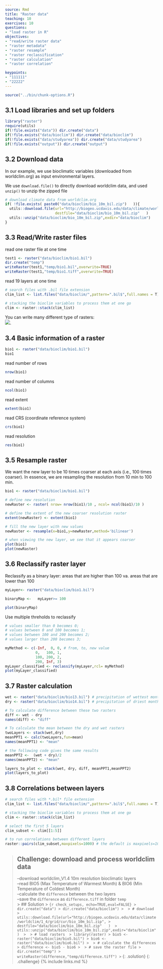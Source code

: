 ```yaml
---
source: Rmd
title: "Raster data"
teaching: 10
exercises: 10
questions:
- "load raster in R"
objectives:
- "read/write raster data"
- "raster metadata"
- "raster resample"
- "raster reclassification"
- "raster calculation"
- "raster correlation"

keypoints:
- "111111"
- "22222"
---
```


```r
source("../bin/chunk-options.R")
```

## 3.1 Load libraries and set up folders 
```r
library("raster")
require(utils)
if(!file.exists("data")) dir.create("data")
if(!file.exists("data/bioclim")) dir.create("data/bioclim")
if(!file.exists("data/studyarea")) dir.create("data/studyarea")
if(!file.exists("output")) dir.create("output")
```


## 3.2 Download data   
In our example, we use bioclimatic variables (downloaded from worldclim.org) as input environmental layers.   

We use `download.file()` to directly download worldclim data, and used `unzip()` to unzip the zipped file
```r
# download climate data from worldclim.org
if( !file.exists( paste0("data/bioclim/bio_10m_bil.zip")   )){
  utils::download.file(url="http://biogeo.ucdavis.edu/data/climate/worldclim/1_4/grid/cur/bio_10m_bil.zip",
                       destfile="data/bioclim/bio_10m_bil.zip"   ) 
  utils::unzip("data/bioclim/bio_10m_bil.zip",exdir="data/bioclim") 
}
```

## 3.3 Read/Write raster files  
read one raster file at one time  
```r
test1 <- raster("data/bioclim/bio1.bil")
dir.create("temp")
writeRaster(test1,"temp/bio1.bil",overwrite=TRUE)
writeRaster(test1,"temp/bio1.tiff",overwrite=TRUE)
```

read 19 layers at one time  
```r
# search files with .bil file extension
clim_list <- list.files("data/bioclim/",pattern=".bil$",full.names = T)

# stacking the bioclim variables to process them at one go 
clim <- raster::stack(clim_list) 
```

You can write many different type of rasters:  
![]({{ page.root }}/fig/rastertype.png). 


## 3.4 Basic information of a raster  
```r
bio1 <- raster("data/bioclim/bio1.bil")
bio1
```

read number of rows  
```r
nrow(bio1)
```

read number of columns  
```r
ncol(bio1)
```

read extent
```r
extent(bio1)
```

read CRS (coordinate reference system)  
```r
crs(bio1)
```

read resolution
```r
res(bio1)
```


## 3.5 Resample raster   
We want the new layer to be 10 times coarser at each axis (i.e., 100 times coarser). In essence, we are resampling the resolution from 10 min to 100 min.

```r
bio1 <- raster("data/bioclim/bio1.bil")

# define new resolution
newRaster <- raster( nrow= nrow(bio1)/10 , ncol= ncol(bio1)/10 )

# define the extent of the new coarser resolution raster
extent(newRaster) <- extent(bio1)

# fill the new layer with new values
newRaster <- resample(x=bio1,y=newRaster,method='bilinear')

# when viewing the new layer, we see that it appears coarser
plot(bio1)
plot(newRaster) 
```

## 3.6 Reclassify raster layer     
Reclassify as a binary layer: areas that are higher than 100 va. areas that are lower than 100
```r
myLayer<- raster("data/bioclim/bio1.bil")

binaryMap <-   myLayer>= 100

plot(binaryMap)
```

Use multiple threholds to reclassify
```r

# values smaller than 0 becomes 0; 
# values between 0 and 100 becomes 1; 
# values between 100 and 200 becomes 2;
# values larger than 200 becomes 3;

myMethod <- c(-Inf,  0, 0, # from, to, new value
              0,   100, 1,
              100, 200, 2,
              200, Inf, 3)
myLayer_classified <- reclassify(myLayer,rcl= myMethod)
plot(myLayer_classified)
```

## 3.7 Raster calculation    

```r
wet <- raster("data/bioclim/bio13.bil") # precipitation of wettest month
dry <- raster("data/bioclim/bio14.bil") # precipitation of driest month

# To calculate difference between these two rasters
diff <- wet - dry
names(diff) <- "diff"

# To calculate the mean between the dry and wet rasters
twoLayers <- stack(wet,dry)
meanPPT1 <- calc(twoLayers,fun=mean)
names(meanPPT1) <- "mean"

# the following code gives the same results
meanPPT2 <-  (wet + dry)/2
names(meanPPT2) <- "mean"

layers_to_plot <- stack(wet, dry, diff, meanPPT1,meanPPT2)
plot(layers_to_plot)

```

## 3.8  Correlations between layers   
```r
# search files with *.bil* file extension
clim_list <- list.files("data/bioclim/",pattern=".bil$",full.names = T)

# stacking the bioclim variables to process them at one go 
clim <- raster::stack(clim_list) 

# select the first 5 layers
clim_subset <- clim[[1:5]]

# to run correlations between different layers
raster::pairs(clim_subset,maxpixels=1000) # the default is maxpixels=100000

```


> ## Challenge: download and process worldclim data  
> --download worldclim_V1.4 10m resolution bioclimatic layers   
> --read BIO5 (Max Temperature of Warmest Month) & BIO6 (Min Temperature of Coldest Month)   
> --calculate the `difference` between the two layers  
> --save the `difference` as `difference.tiff` in folder `temp`  
> > ## Solution
> > ```{r check_setups, echo=TRUE,eval=FALSE}
> > dir.create("data")
> > dir.create("data/bioclim")
> > 
> > # download 
> > utils::download.file(url="http://biogeo.ucdavis.edu/data/climate/worldclim/1_4/grid/cur/bio_10m_bil.zip",
> >                       destfile="data/bioclim/bio_10m_bil.zip"   ) 
> > utils::unzip("data/bioclim/bio_10m_bil.zip",exdir="data/bioclim") 
> > 
> > # load rasters 
> > library(raster)
> > bio5 <- raster("data/bioclim/bio5.bil")
> > bio6 <- raster("data/bioclim/bio6.bil")
> > 
> > # calculate the differences
> > difference <- bio5 - bio6
> > 
> > # save the raster file
> > dir.create("temp")
> > writeRaster(difference,"temp/difference.tiff")
> > ```
> {: .solution}
{: .challenge}
{% include links.md %}
